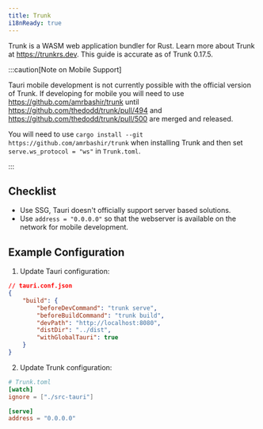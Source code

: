 ```yaml
---
title: Trunk
i18nReady: true
---
```


Trunk is a WASM web application bundler for Rust. Learn more about Trunk at https://trunkrs.dev. This guide is accurate as of Trunk 0.17.5.

:::caution[Note on Mobile Support]

Tauri mobile development is not currently possible with the official version of Trunk. If developing for mobile you will need to use https://github.com/amrbashir/trunk until https://github.com/thedodd/trunk/pull/494 and https://github.com/thedodd/trunk/pull/500 are merged and released.

You will need to use `cargo install --git https://github.com/amrbashir/trunk` when installing Trunk and then set `serve.ws_protocol = "ws"` in `Trunk.toml`.

:::

## Checklist

- Use SSG, Tauri doesn't officially support server based solutions.
- Use `address = "0.0.0.0"` so that the webserver is available on the network for mobile development.

## Example Configuration

1. Update Tauri configuration:

```json
// tauri.conf.json
{
	"build": {
		"beforeDevCommand": "trunk serve",
		"beforeBuildCommand": "trunk build",
		"devPath": "http://localhost:8080",
		"distDir": "../dist",
		"withGlobalTauri": true
	}
}
```

2. Update Trunk configuration:

```toml
# Trunk.toml
[watch]
ignore = ["./src-tauri"]

[serve]
address = "0.0.0.0"
```
